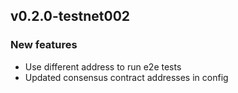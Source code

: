 ## v0.2.0-testnet002

### New features

- Use different address to run e2e tests
- Updated consensus contract addresses in config
